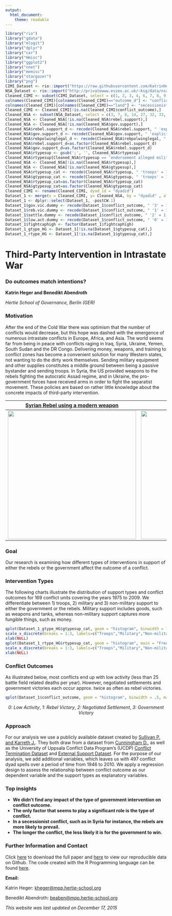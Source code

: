 ```yaml
---
output:
  html_document: 
    theme: readable
---
```


```r

library("rio")
library("gdata")
library("mlogit")
library("dplyr")
library("car")
library("Hmisc")
library("ggplot2")
library("nnet")
library("memisc")
library("stargazer")
library("png")
CIMI_Dataset <- rio::import("https://raw.githubusercontent.com/KatrinHeger/CollaborativeResearchProject/master/Data_Gathering/CIMI.csv")
NSA_Dataset <- rio::import("http://privatewww.essex.ac.uk/~ksg/data/nsa_v3.4_21November2013.asc", format = "tsv")
Cleaned_CIMI <- subset(CIMI_Dataset, select = c(1, 2, 3, 4, 6, 7, 8, 9, 10, 20, 21, 22, 23, 24, 25))
colnames(Cleaned_CIMI)[colnames(Cleaned_CIMI)=="outcome_d"] <- "conflict_outcome"
colnames(Cleaned_CIMI)[colnames(Cleaned_CIMI)=="land"] <- "secessionist"
Cleaned_CIMI <- Cleaned_CIMI[!is.na(Cleaned_CIMI$conflict_outcome),]
Cleaned_NSA <- subset(NSA_Dataset, select = c(3, 7, 8, 14, 27, 32, 33, 35, 36))
Cleaned_NSA <- Cleaned_NSA[!is.na(Cleaned_NSA$rebel.support),]
Cleaned_NSA <- Cleaned_NSA[!is.na(Cleaned_NSA$gov.support),]
Cleaned_NSA$rebel.support_d <- recode(Cleaned_NSA$rebel.support, " 'explicit' = 1;'no' = 0;'alleged' = 0 ")
Cleaned_NSA$gov.support_d <- recode(Cleaned_NSA$gov.support, " 'explicit' = 1;'no' = 0;'alleged' = 0 ")
Cleaned_NSA$rebpolwinglegal_d <- recode(Cleaned_NSA$rebpolwinglegal, " 'yes' = 1; 'no' = 0 ")
Cleaned_NSA$rebel.support_d=as.factor(Cleaned_NSA$rebel.support_d)
Cleaned_NSA$gov.support_d=as.factor(Cleaned_NSA$rebel.support_d)
Cleaned_NSA$rtypesup <- gsub(';', '', Cleaned_NSA$rtypesup)
Cleaned_NSA$rtypesup[Cleaned_NSA$rtypesup == 'endorsement alleged military'] <- NA
Cleaned_NSA <- Cleaned_NSA[!is.na(Cleaned_NSA$rtypesup),]
Cleaned_NSA <- Cleaned_NSA[!is.na(Cleaned_NSA$gtypesup),]
Cleaned_NSA$rtypesup_cat <- recode(Cleaned_NSA$rtypesup, " 'troops' = 1; 'military' = 2; 'non-military' = 3 ")
Cleaned_NSA$gtypesup_cat <- recode(Cleaned_NSA$gtypesup, " 'troops' = 1; 'military' = 2; 'non-military' = 3 ")
Cleaned_NSA$rtypesup_cat=as.factor(Cleaned_NSA$rtypesup_cat)
Cleaned_NSA$gtypesup_cat=as.factor(Cleaned_NSA$gtypesup_cat)
Cleaned_CIMI <- rename(Cleaned_CIMI, dyad_id = "dyadid")
Dataset_1 <- merge(x = Cleaned_CIMI, y= Cleaned_NSA, by = "dyadid" , all = TRUE)
Dataset_1 <- dplyr::select(Dataset_1, -postCW.1)
Dataset_1$gov.vic.dummy <- recode(Dataset_1$conflict_outcome, " '3' = 1; '0' = 0; '1' = 0; '2' = 0 ")
Dataset_1$reb.vic.dummy <- recode(Dataset_1$conflict_outcome, " '1' = 1; '0' = 0; '2' = 0; '3' = 0 ")
Dataset_1$settle.dummy <- recode(Dataset_1$conflict_outcome, " '2' = 1; '0' = 0; '1' = 0; '3' = 0 ")
Dataset_1$low.act.dummy <- recode(Dataset_1$conflict_outcome, " '0' = 1; '1' = 0; '2' = 0; '3' = 0 ")
Dataset_1$fightcaphigh <- factor(Dataset_1$fightcaphigh)
Dataset_1_gtype_HG <- Dataset_1[!is.na(Dataset_1$gtypesup_cat),]
Dataset_1_rtype_HG <- Dataset_1[!is.na(Dataset_1$gtypesup_cat),]

```

# Third-Party Intervention in Intrastate War 
### Do outcomes match intentions?

**Katrin Heger and Benedikt Abendroth**

*Hertie School of Governance, Berlin (GER)*


### Motivation

After the end of the Cold War there was optimism that the number of conflicts would decrease, but this hope was dashed with the emergence of numerous intrastate conflicts in Europe, Africa, and Asia. The world seems far from being in peace with conflicts raging in Iraq, Syria, Ukraine, Yemen, South Sudan and the DR Congo. Delivering money, weapons, and training to conflict zones has become a convenient solution for many Western states, not wanting to do the dirty work themselves. Sending military equipment and other supplies constitutes a middle ground between being a passive bystander and sending troops. In Syria, the US provided weapons to the rebels fighting the autocratic Assad regime, and in Ukraine, the pro-government forces have received arms in order to fight the separatist movement. These policies are based on rather little knowledge about the concrete impacts of third-party intervention.

[Syrian Rebel using a modern weapon](http://bit.ly/1Ow4hRV)   |  [Russian Troops in Syria](http://bit.ly/1P8n0rn)
:-------------------------:|:-------------------------:
<img src="Rebels.jpg" width="400px" height="400px" /> |  <img src="Russian_Troops.jpg" width="400px" height="400px" />


### Goal

Our research is examining how different types of interventions in support of either the rebels or the government affect the outcome of a conflict.


### Intervention Types

The following charts illustrate the distribution of support types and conflict outcomes for 169 conflict units covering the years 1975 to 2009. We differentiate between 1) troops, 2) military and 3) non-military support to either the government or the rebels. Military support includes goods, such as weapons and tanks, whereas non-military support captures more fungible things, such as money. 

```r
qplot(Dataset_1_gtype_HG$gtypesup_cat, geom = "histogram", binwidth = 1, main = "Government Support Types", xlab = "Support Types", ylab = "Frequency", alpha = I(.9), fill = I("lightgreen")) + 
scale_x_discrete(breaks = 1:3, labels=c("Troops","Military","Non-military")) +
xlab(NULL)
qplot(Dataset_1_rtype_HG$rtypesup_cat, geom = "histogram", main = "Frequency of Rebel Support Types", xlab = "Support Types", ylab = "Frequency", alpha = I(.9), fill = I("brown")) + 
scale_x_discrete(breaks = 1:3, labels=c("Troops","Military","Non-military")) +
xlab(NULL)
```


### Conflict Outcomes

As illustrated below, most conflicts end up with low activity (less than 25 battle field related deaths per year). However, negotiated settlements and government victories each occur approx. twice as often as rebel victories. 

```r
qplot(Dataset_1$conflict_outcome, geom = "histogram", binwidth = .5, main = "Conflict Outcomes", xlab = "Outcome Types (see below)", ylab = "Frequency", fill = I("lightblue"))
```

<center>*0: Low Activity*, *1: Rebel Victory*, *2: Negotiated Settlement*, *3: Government Victory*</center>


### Approach
For our analysis we use a publicly available dataset created by [Sullivan P. and Karreth J.](http://bit.ly/1NUGi2E). They both draw from a dataset from [Cunningham D.](http://bit.ly/1ZdqZFV), as well as the University of Uppsala Conflict Data Program's (UCDP) [Conflict Termination Dataset](http://bit.ly/1QiI5zh) and [External Support Dataset](http://bit.ly/1mpfehB). For the purpose of our analysis, we add additional variables, which leaves us with 497 conflict dyad spells over a period of time from 1946 to 2010. We apply a regression design to assess the relationship between conflict outcome as our dependent variable and the support types as explanatory variables.


### Top insights

+   **We didn't find any impact of the type of government intervention on conflict outcome.**
+   **The only factor that seems to play a significant role is the type of conflict.**
+   **In a secessionist conflict, such as in Syria for instance, the rebels are more likely to prevail.**
+   **The longer the conflict, the less likely it is for the government to win.**


### Further Information and Contact

Click [here](https://github.com/KatrinHeger/CollaborativeResearchProject/raw/master/FinalPaper/FinalPaper_Markdown.pdf) to download the full paper and [here](https://github.com/KatrinHeger/CollaborativeResearchProject) to view our reproducible data on Github. The code created with the R Programming language can be found [here](https://github.com/KatrinHeger/CollaborativeResearchProject/blob/master/FinalPaper/Final_Code.R).

**Email:**

Katrin Heger: <kheger@mpp.hertie-school.org>

Benedikt Abendroth: <beaben@mpp.hertie-school.org>

*This website was last updated on December 17, 2015*